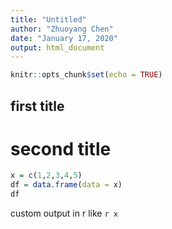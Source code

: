 ```yaml
---
title: "Untitled"
author: "Zhuoyang Chen"
date: "January 17, 2020"
output: html_document
---
```


```r
knitr::opts_chunk$set(echo = TRUE)
```

## first title
# second title

```r
x = c(1,2,3,4,5)
df = data.frame(data = x)
df
```

custom output in r like `r x`

